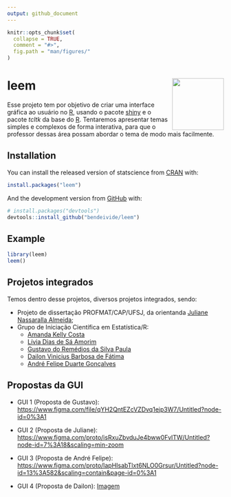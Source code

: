 ```yaml
---
output: github_document
---
```


<!-- README.md is generated from README.Rmd. Please edit that file -->

```r
knitr::opts_chunk$set(
  collapse = TRUE,
  comment = "#>",
  fig.path = "man/figures/"
)
```

# leem <img src="man/figures/logo.png" align="right" alt="" width="120" />

Esse projeto tem por objetivo de criar uma interface gráfica ao usuário no [R](http://r-project.org/), usando o pacote [shiny](https://shiny.rstudio.com/) e o pacote *tcltk* da base do [R](http://r-project.org/). Tentaremos apresentar temas simples e complexos de forma interativa, para que o professor dessas área possam abordar o tema de modo mais facilmente.

## Installation

You can install the released version of statscience from
[CRAN](https://CRAN.R-project.org) with:

``` r
install.packages("leem")
```

And the development version from [GitHub](https://github.com/) with:

``` r
# install.packages("devtools")
devtools::install_github("bendeivide/leem")
```

## Example

``` r
library(leem)
leem()
```


## Projetos integrados

Temos dentro desse projetos, diversos projetos integrados, sendo:

- Projeto de dissertação PROFMAT/CAP/UFSJ, da orientanda [Juliane Nassaralla Almeida](http://lattes.cnpq.br/5176118169651142);
- Grupo de Iniciação Científica em Estatística/R:
  - [Amanda Kelly Costa](https://www.linkedin.com/in/amandakellycosta/) 
  - [Lívia Dias de Sá Amorim](https://www.linkedin.com/in/líviasdias/)
  - [Gustavo do Remédios da Silva Paula](https://www.linkedin.com/in/gustavo-dos-remédios-da-silva-paula-995a04181)
  - [Dailon Vinicius Barbosa de Fátima](linkedin.com/in/dailon-vinicius-6502a9207)
  - [André Felipe Duarte Gonçalves](https://www.linkedin.com/in/andrefdg/)

## Propostas da GUI

- GUI 1 (Proposta de Gustavo): <https://www.figma.com/file/qYH2QntEZcVZDvq1ejp3W7/Untitled?node-id=0%3A1>

- GUI 2 (Proposta de Juliane): <https://www.figma.com/proto/isRxuZbvduJe4bww0FvlTW/Untitled?node-id=7%3A18&scaling=min-zoom> 

- GUI 3 (Proposta de André Felipe): <https://www.figma.com/proto/lapHIsabTlxt6NLO0Grsur/Untitled?node-id=13%3A582&scaling=contain&page-id=0%3A1>

- GUI 4 (Proposta de Dailon): [Imagem](images/gui-dailon.jpeg)
